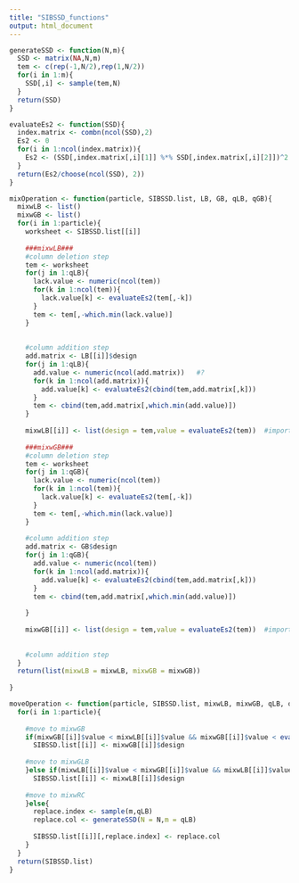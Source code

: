 ```yaml
---
title: "SIBSSD_functions"
output: html_document
---
```


```r
generateSSD <- function(N,m){
  SSD <- matrix(NA,N,m)
  tem <- c(rep(-1,N/2),rep(1,N/2))
  for(i in 1:m){
    SSD[,i] <- sample(tem,N)
  }
  return(SSD)
}
```

```r
evaluateEs2 <- function(SSD){
  index.matrix <- combn(ncol(SSD),2)
  Es2 <- 0
  for(i in 1:ncol(index.matrix)){
    Es2 <- (SSD[,index.matrix[,i][1]] %*% SSD[,index.matrix[,i][2]])^2 + Es2 
  }
  return(Es2/choose(ncol(SSD), 2))
}
```


```r
mixOperation <- function(particle, SIBSSD.list, LB, GB, qLB, qGB){
  mixwLB <- list()
  mixwGB <- list()
  for(i in 1:particle){
    worksheet <- SIBSSD.list[[i]]
    
    ###mixwLB###
    #column deletion step 
    tem <- worksheet
    for(j in 1:qLB){
      lack.value <- numeric(ncol(tem))
      for(k in 1:ncol(tem)){
        lack.value[k] <- evaluateEs2(tem[,-k])
      }
      tem <- tem[,-which.min(lack.value)]
    }
    
    
    #column addition step
    add.matrix <- LB[[i]]$design
    for(j in 1:qLB){
      add.value <- numeric(ncol(add.matrix))   #?
      for(k in 1:ncol(add.matrix)){
        add.value[k] <- evaluateEs2(cbind(tem,add.matrix[,k]))
      }
      tem <- cbind(tem,add.matrix[,which.min(add.value)])
    }
    
    mixwLB[[i]] <- list(design = tem,value = evaluateEs2(tem))  #important value
    
    ###mixwGB###
    #column deletion step 
    tem <- worksheet
    for(j in 1:qGB){
      lack.value <- numeric(ncol(tem))
      for(k in 1:ncol(tem)){
        lack.value[k] <- evaluateEs2(tem[,-k])
      }
      tem <- tem[,-which.min(lack.value)]
    }
    
    #column addition step
    add.matrix <- GB$design
    for(j in 1:qGB){
      add.value <- numeric(ncol(tem))
      for(k in 1:ncol(add.matrix)){
        add.value[k] <- evaluateEs2(cbind(tem,add.matrix[,k]))
      }
      tem <- cbind(tem,add.matrix[,which.min(add.value)])
      
    }
    
    mixwGB[[i]] <- list(design = tem,value = evaluateEs2(tem))  #important value
    
    
    #column addition step
  }
  return(list(mixwLB = mixwLB, mixwGB = mixwGB))
  
}
```



```r
moveOperation <- function(particle, SIBSSD.list, mixwLB, mixwGB, qLB, qGB){
  for(i in 1:particle){
    
    #move to mixwGB
    if(mixwGB[[i]]$value < mixwLB[[i]]$value && mixwGB[[i]]$value < evaluateEs2(SIBSSD.list[[i]])){
      SIBSSD.list[[i]] <- mixwGB[[i]]$design 
    
    #move to mixwGLB  
    }else if(mixwLB[[i]]$value < mixwGB[[i]]$value && mixwLB[[i]]$value < evaluateEs2(SIBSSD.list[[i]])){
      SIBSSD.list[[i]] <- mixwLB[[i]]$design  
    
    #move to mixwRC  
    }else{
      replace.index <- sample(m,qLB)
      replace.col <- generateSSD(N = N,m = qLB)
      
      SIBSSD.list[[i]][,replace.index] <- replace.col 
    }
  }
  return(SIBSSD.list)
}
```







